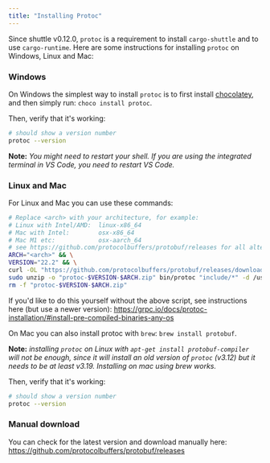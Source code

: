 ```yaml
---
title: "Installing Protoc"
---
```


Since shuttle v0.12.0, `protoc` is a requirement to install `cargo-shuttle` and to use `cargo-runtime`.
Here are some instructions for installing `protoc` on Windows, Linux and Mac:

### Windows

On Windows the simplest way to install `protoc` is to first install [chocolatey](https://chocolatey.org/install), 
and then simply run: `choco install protoc`.

Then, verify that it's working:

```bash
# should show a version number
protoc --version
```

**Note:** *You might need to restart your shell.
If you are using the integrated terminal in VS Code, you need to restart VS Code.*

### Linux and Mac

For Linux and Mac you can use these commands:
```bash
# Replace <arch> with your architecture, for example:
# Linux with Intel/AMD:  linux-x86_64
# Mac with Intel:        osx-x86_64
# Mac M1 etc:            osx-aarch_64
# see https://github.com/protocolbuffers/protobuf/releases for all alternatives
ARCH="<arch>" && \
VERSION="22.2" && \
curl -OL "https://github.com/protocolbuffers/protobuf/releases/download/v$VERSION/protoc-$VERSION-$ARCH.zip" && \
sudo unzip -o "protoc-$VERSION-$ARCH.zip" bin/protoc "include/*" -d /usr/local && \
rm -f "protoc-$VERSION-$ARCH.zip"
```

If you'd like to do this yourself without the above script, see instructions here (but use a newer version):
https://grpc.io/docs/protoc-installation/#install-pre-compiled-binaries-any-os

On Mac you can also install protoc with `brew`: `brew install protobuf`.

**Note:** *installing `protoc` on Linux with `apt-get install protobuf-compiler` will not be enough, 
since it will install an old version of `protoc` (v3.12) but it needs to be at least v3.19. 
Installing on mac using brew works.*

Then, verify that it's working:

```bash
# should show a version number
protoc --version
```

### Manual download

You can check for the latest version and download manually here:
https://github.com/protocolbuffers/protobuf/releases
